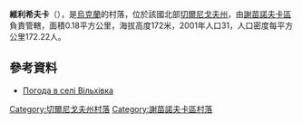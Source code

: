{{coord|52|0|42|N|32|34|29|E|scale:100000|display=title}}

'''維利希夫卡'''（{{lang-uk|Вільхівка}}），是[[烏克蘭|烏克蘭]]的村落，位於該國北部[[切爾尼戈夫州|切爾尼戈夫州]]，由[[謝苗諾夫卡區|謝苗諾夫卡區]]負責管轄，面積0.18平方公里，海拔高度172米，2001年人口31，人口密度每平方公里172.22人。

==參考資料==
* [http://weather.in.ua/ua/chernigovskaja/4025 Погода в селі Вільхівка] {{Wayback|url=http://weather.in.ua/ua/chernigovskaja/4025 |date=20111220105212 }}

[[Category:切爾尼戈夫州村落|Category:切爾尼戈夫州村落]]
[[Category:謝苗諾夫卡區村落|Category:謝苗諾夫卡區村落]]


{{Chernihiv-geo-stub}}